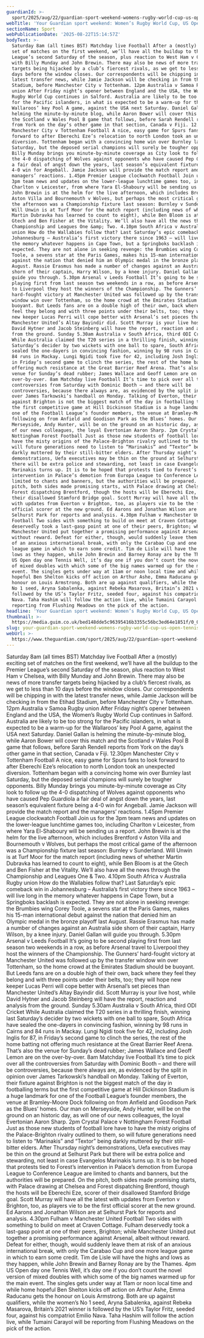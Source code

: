 ```yaml
---
guardianId: >-
  sport/2025/aug/22/guardian-sport-weekend-womens-rugby-world-cup-us-open-tennis-premier-league
webTitle: 'Your Guardian sport weekend: Women’s Rugby World Cup, US Open tennis and more'
sectionName: Sport
webPublicationDate: '2025-08-22T15:14:57Z'
bodyText: >-
  Saturday 8am (all times BST) Matchday live Football After a (mostly) exciting
  set of matches on the first weekend, we’ll have all the buildup to the Premier
  League’s second Saturday of the season, plus reaction to West Ham v Chelsea,
  with Billy Munday and John Brewin. There may also be news of more transfer
  targets being hijacked by a club’s fiercest rivals, as we get to less than 10
  days before the window closes. Our correspondents will be chipping in with the
  latest transfer news, while Jamie Jackson will be checking in from the Etihad
  Stadium, before Manchester City v Tottenham. 12pm Australia v Samoa Rugby
  union After Friday night’s opener between England and the USA, the Women’s
  Rugby World Cup continues in Salford. Australia are likely to be too strong
  for the Pacific islanders, in what is expected to be a warm-up for the
  Wallaroos’ key Pool A game, against the USA next Saturday. Daniel Gallan is
  helming the minute-by-minute blog, while Aaron Bower will cover this match and
  the Scotland v Wales Pool B game that follows, before Sarah Rendell reports
  from York on the day’s other game in that section, Canada v Fiji. 12.30pm
  Manchester City v Tottenham Football A nice, easy game for Spurs fans to look
  forward to after Eberechi Eze’s relocation to north London took an unexpected
  diversion. Tottenham began with a convincing home win over Burnley last
  Saturday, but the deposed serial champions will surely be tougher opponents.
  Billy Munday brings you minute-by-minute coverage as City look to follow up
  the 4-0 dispatching of Wolves against opponents who have caused Pep Guardiola
  a fair deal of angst down the years, last season’s equivalent fixture being a
  4-0 win for Angeball. Jamie Jackson will provide the match report and the
  managers’ reactions. 1.45pm Premier League clockwatch Football Join us for the
  3pm team news and updates on the lower-league lunchtime games too, including
  Charlton v Leicester, from where Yara El-Shaboury will be sending us a report.
  John Brewin is at the helm for the live afternoon, which includes Brentford v
  Aston Villa and Bournemouth v Wolves, but perhaps the most critical game of
  the afternoon was a Championship fixture last season: Burnley v Sunderland.
  Will Unwin is at Turf Moor for the match report (including news of whether
  Martin Dubravka has learned to count to eight), while Ben Bloom is at the
  Gtech and Ben Fisher at the Vitality. We’ll also have all the news through the
  Championship and Leagues One &amp; Two. 4.10pm South Africa v Australia Rugby
  union How do the Wallabies follow that? Last Saturday’s epic comeback win in
  Johannesburg – Australia’s first victory there since 1963 – will live long in
  the memory whatever happens in Cape Town, but a Springboks backlash is
  expected. They are not alone in seeking revenge: the Brumbies wing Corey
  Toole, a sevens star at the Paris Games, makes his 15-man international debut
  against the nation that denied him an Olympic medal in the bronze playoff last
  August. Rassie Erasmus has made a number of changes against an Australia side
  shorn of their captain, Harry Wilson, by a knee injury. Daniel Gallan will
  guide you through. 5.30pm Arsenal v Leeds Football It’s going to be second
  playing first from last season two weekends in a row, as before Arsenal travel
  to Liverpool they host the winners of the Championship. The Gunners’
  hard-fought victory at Manchester United was followed up by the transfer
  window win over Tottenham, so the home crowd at the Emirates Stadium should be
  buoyant. But Leeds fans are on a double high of their own, back where they
  feel they belong and with three points under their belts, too; they will hope
  new keeper Lucas Perri will cope better with Arsenal’s set pieces than
  Manchester United’s Altay Bayindir did. Scott Murray is your live host, while
  David Hytner and Jacob Steinberg will have the report, reaction and analysis
  from the ground. Sunday 5.30am Australia v South Africa, third ODI Cricket
  While Australia claimed the T20 series in a thrilling finish, winning last
  Saturday’s decider by two wickets with one ball to spare, South Africa have
  sealed the one-dayers in convincing fashion, winning by 98 runs in Cairns and
  84 runs in Mackay. Lungi Ngidi took five for 42, including Josh Inglis for 87,
  in Friday’s second game to clinch the series, the rest of the home batting not
  offering much resistance at the Great Barrier Reef Arena. That’s also the
  venue for Sunday’s dead rubber; James Wallace and Geoff Lemon are on the
  over-by-over. 8am Matchday live Football It’s time to pick over all the
  controversies from Saturday with Dominic Booth – and there will be
  controversies, because there always are, as evidenced by the split in opinion
  over James Tarkowski’s handball on Monday. Talking of Everton, their fixture
  against Brighton is not the biggest match of the day in footballing terms but
  the first competitive game at Hill Dickinson Stadium is a huge landmark for
  one of the Football League’s founder members, the venue at Bramley-Moore Dock
  following on from Anfield and Goodison Park as the Blues’ homes. Our man on
  Merseyside, Andy Hunter, will be on the ground on an historic day, as will one
  of our news colleagues, the loyal Evertonian Aaron Sharp. 2pm Crystal Palace v
  Nottingham Forest Football Just as those new students of football lore have to
  have the misty origins of the Palace-Brighton rivalry outlined to them, so
  will future generations need to listen to “Marinakis” and “Textor” being
  darkly muttered by their still-bitter elders. After Thursday night’s
  demonstrations, Uefa executives may be thin on the ground at Selhurst Park but
  there will be extra police and stewarding, not least in case Evangelos
  Marinakis turns up. It is to be hoped that protests tied to Forest’s
  intervention in Palace’s demotion from Europa League to Conference League are
  limited to chants and banners, but the authorities will be prepared. On the
  pitch, both sides made promising starts, with Palace drawing at Chelsea and
  Forest dispatching Brentford, though the hosts will be Eberechi Eze, scorer of
  their disallowed Stamford Bridge goal. Scott Murray will have all the latest
  with updates from Everton v Brighton, too, as players vie to be the first
  official scorer at the new ground. Ed Aarons and Jonathan Wilson are at
  Selhurst Park for reports and analysis. 4.30pm Fulham v Manchester United
  Football Two sides with something to build on meet at Craven Cottage. Fulham
  deservedly took a last-gasp point at one of their peers, Brighton; while
  Manchester United put together a promising performance against Arsenal, albeit
  without reward. Defeat for either, though, would suddenly leave them at risk
  of an anxious international break, with only the Carabao Cup and one more
  league game in which to earn some credit. Tim de Lisle will have the highs and
  lows as they happen, while John Brewin and Barney Ronay are by the Thames. 4pm
  US Open day one Tennis Well, it’s day one if you don’t count the novel version
  of mixed doubles with which some of the big names warmed up for the main
  event. The singles gets under way at 11am or noon local time and while home
  hopeful Ben Shelton kicks off action on Arthur Ashe, Emma Raducanu gets the
  honour on Louis Armstrong. Both are up against qualifiers, while the women’s
  No 1 seed, Aryna Sabalenka, against Rebeka Masarova, Britain’s 2021 winner is
  followed by the US’s Taylor Fritz, seeded four, against his compatriot Emilio
  Nava. Taha Hashim will follow the action live, while Tumaini Carayol will be
  reporting from Flushing Meadows on the pick of the action.
headline: 'Your Guardian sport weekend: Women’s Rugby World Cup, US Open tennis and more'
thumbnail: >-
  https://media.guim.co.uk/bed148dde5c96395416b3355c56bc3ed64e1851f/0_0_5000_4000/500.jpg
slug: your-guardian-sport-weekend-womens-rugby-world-cup-us-open-tennis-and-more
webUrl: >-
  https://www.theguardian.com/sport/2025/aug/22/guardian-sport-weekend-womens-rugby-world-cup-us-open-tennis-premier-league
---
```

Saturday 8am (all times BST) Matchday live Football After a (mostly) exciting set of matches on the first weekend, we’ll have all the buildup to the Premier League’s second Saturday of the season, plus reaction to West Ham v Chelsea, with Billy Munday and John Brewin. There may also be news of more transfer targets being hijacked by a club’s fiercest rivals, as we get to less than 10 days before the window closes. Our correspondents will be chipping in with the latest transfer news, while Jamie Jackson will be checking in from the Etihad Stadium, before Manchester City v Tottenham. 12pm Australia v Samoa Rugby union After Friday night’s opener between England and the USA, the Women’s Rugby World Cup continues in Salford. Australia are likely to be too strong for the Pacific islanders, in what is expected to be a warm-up for the Wallaroos’ key Pool A game, against the USA next Saturday. Daniel Gallan is helming the minute-by-minute blog, while Aaron Bower will cover this match and the Scotland v Wales Pool B game that follows, before Sarah Rendell reports from York on the day’s other game in that section, Canada v Fiji. 12.30pm Manchester City v Tottenham Football A nice, easy game for Spurs fans to look forward to after Eberechi Eze’s relocation to north London took an unexpected diversion. Tottenham began with a convincing home win over Burnley last Saturday, but the deposed serial champions will surely be tougher opponents. Billy Munday brings you minute-by-minute coverage as City look to follow up the 4-0 dispatching of Wolves against opponents who have caused Pep Guardiola a fair deal of angst down the years, last season’s equivalent fixture being a 4-0 win for Angeball. Jamie Jackson will provide the match report and the managers’ reactions. 1.45pm Premier League clockwatch Football Join us for the 3pm team news and updates on the lower-league lunchtime games too, including Charlton v Leicester, from where Yara El-Shaboury will be sending us a report. John Brewin is at the helm for the live afternoon, which includes Brentford v Aston Villa and Bournemouth v Wolves, but perhaps the most critical game of the afternoon was a Championship fixture last season: Burnley v Sunderland. Will Unwin is at Turf Moor for the match report (including news of whether Martin Dubravka has learned to count to eight), while Ben Bloom is at the Gtech and Ben Fisher at the Vitality. We’ll also have all the news through the Championship and Leagues One &amp; Two. 4.10pm South Africa v Australia Rugby union How do the Wallabies follow that? Last Saturday’s epic comeback win in Johannesburg – Australia’s first victory there since 1963 – will live long in the memory whatever happens in Cape Town, but a Springboks backlash is expected. They are not alone in seeking revenge: the Brumbies wing Corey Toole, a sevens star at the Paris Games, makes his 15-man international debut against the nation that denied him an Olympic medal in the bronze playoff last August. Rassie Erasmus has made a number of changes against an Australia side shorn of their captain, Harry Wilson, by a knee injury. Daniel Gallan will guide you through. 5.30pm Arsenal v Leeds Football It’s going to be second playing first from last season two weekends in a row, as before Arsenal travel to Liverpool they host the winners of the Championship. The Gunners’ hard-fought victory at Manchester United was followed up by the transfer window win over Tottenham, so the home crowd at the Emirates Stadium should be buoyant. But Leeds fans are on a double high of their own, back where they feel they belong and with three points under their belts, too; they will hope new keeper Lucas Perri will cope better with Arsenal’s set pieces than Manchester United’s Altay Bayindir did. Scott Murray is your live host, while David Hytner and Jacob Steinberg will have the report, reaction and analysis from the ground. Sunday 5.30am Australia v South Africa, third ODI Cricket While Australia claimed the T20 series in a thrilling finish, winning last Saturday’s decider by two wickets with one ball to spare, South Africa have sealed the one-dayers in convincing fashion, winning by 98 runs in Cairns and 84 runs in Mackay. Lungi Ngidi took five for 42, including Josh Inglis for 87, in Friday’s second game to clinch the series, the rest of the home batting not offering much resistance at the Great Barrier Reef Arena. That’s also the venue for Sunday’s dead rubber; James Wallace and Geoff Lemon are on the over-by-over. 8am Matchday live Football It’s time to pick over all the controversies from Saturday with Dominic Booth – and there will be controversies, because there always are, as evidenced by the split in opinion over James Tarkowski’s handball on Monday. Talking of Everton, their fixture against Brighton is not the biggest match of the day in footballing terms but the first competitive game at Hill Dickinson Stadium is a huge landmark for one of the Football League’s founder members, the venue at Bramley-Moore Dock following on from Anfield and Goodison Park as the Blues’ homes. Our man on Merseyside, Andy Hunter, will be on the ground on an historic day, as will one of our news colleagues, the loyal Evertonian Aaron Sharp. 2pm Crystal Palace v Nottingham Forest Football Just as those new students of football lore have to have the misty origins of the Palace-Brighton rivalry outlined to them, so will future generations need to listen to “Marinakis” and “Textor” being darkly muttered by their still-bitter elders. After Thursday night’s demonstrations, Uefa executives may be thin on the ground at Selhurst Park but there will be extra police and stewarding, not least in case Evangelos Marinakis turns up. It is to be hoped that protests tied to Forest’s intervention in Palace’s demotion from Europa League to Conference League are limited to chants and banners, but the authorities will be prepared. On the pitch, both sides made promising starts, with Palace drawing at Chelsea and Forest dispatching Brentford, though the hosts will be Eberechi Eze, scorer of their disallowed Stamford Bridge goal. Scott Murray will have all the latest with updates from Everton v Brighton, too, as players vie to be the first official scorer at the new ground. Ed Aarons and Jonathan Wilson are at Selhurst Park for reports and analysis. 4.30pm Fulham v Manchester United Football Two sides with something to build on meet at Craven Cottage. Fulham deservedly took a last-gasp point at one of their peers, Brighton; while Manchester United put together a promising performance against Arsenal, albeit without reward. Defeat for either, though, would suddenly leave them at risk of an anxious international break, with only the Carabao Cup and one more league game in which to earn some credit. Tim de Lisle will have the highs and lows as they happen, while John Brewin and Barney Ronay are by the Thames. 4pm US Open day one Tennis Well, it’s day one if you don’t count the novel version of mixed doubles with which some of the big names warmed up for the main event. The singles gets under way at 11am or noon local time and while home hopeful Ben Shelton kicks off action on Arthur Ashe, Emma Raducanu gets the honour on Louis Armstrong. Both are up against qualifiers, while the women’s No 1 seed, Aryna Sabalenka, against Rebeka Masarova, Britain’s 2021 winner is followed by the US’s Taylor Fritz, seeded four, against his compatriot Emilio Nava. Taha Hashim will follow the action live, while Tumaini Carayol will be reporting from Flushing Meadows on the pick of the action.
